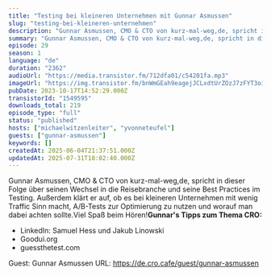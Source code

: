 ```yaml
---
title: "Testing bei kleineren Unternehmen mit Gunnar Asmussen"
slug: "testing-bei-kleineren-unternehmen"
description: "Gunnar Asmussen, CMO & CTO von kurz-mal-weg,de, spricht in dieser Folge über seinen Wechsel in die Reisebranche und seine Best Practices im Testing. Außerdem klärt er auf, ob es bei kleineren Unternehmen mit wenig Traffic Sinn macht, A/B-Tests zur Optimierung zu nutzen und worauf man dabei achten sollte.Viel Spaß beim Hören!**Gunnar's Tipps zum Thema CRO:**\n\n- LinkedIn: Samuel Hess und Jakub Linowski\n- Goodui.org\n- guessthetest.com\n\n Guest: Gunnar Asmussen URL: https://de.cro.cafe/guest/gunnar-asmussen"
summary: "Gunnar Asmussen, CMO & CTO von kurz-mal-weg,de, spricht in dieser Folge über seinen Wechsel in die Reisebranche und seine Best Practices im Testing. Außerdem klärt er auf, ob es bei kleineren Unternehmen mit wenig Traffic Sinn macht, A/B-Tests zur Optimierung zu nutzen und worauf man dabei achten sollte.Viel Spaß beim Hören!Gunnar's Tipps zum Thema CRO:LinkedIn: Samuel Hess und Jakub LinowskiGoodui.orgguessthetest.com Guest: Gunnar Asmussen URL: https://de.cro.cafe/guest/gunnar-asmussen"
episode: 29
season: 1
language: "de"
duration: "2362"
audioUrl: "https://media.transistor.fm/712dfa01/c54201fa.mp3"
imageUrl: "https://img.transistor.fm/bnWmGEah9eagejJCLxdtUrZOzJ7zFYT3oiH0yfPwrno/rs:fill:0:0:1/w:1400/h:1400/q:60/mb:500000/aHR0cHM6Ly9pbWct/dXBsb2FkLXByb2R1/Y3Rpb24udHJhbnNp/c3Rvci5mbS85Y2I2/MGViMmJhMjZmN2U2/NjgxMmQzZDIyODQz/M2MxZS5wbmc.webp"
pubDate: 2023-10-17T14:52:29.000Z
transistorId: "1549595"
downloads_total: 219
episode_type: "full"
status: "published"
hosts: ["michaelwitzenleiter", "yvonneteufel"]
guests: ["gunnar-asmussen"]
keywords: []
createdAt: 2025-06-04T21:37:51.000Z
updatedAt: 2025-07-31T18:02:40.000Z
---
```


Gunnar Asmussen, CMO & CTO von kurz-mal-weg,de, spricht in dieser Folge über seinen Wechsel in die Reisebranche und seine Best Practices im Testing. Außerdem klärt er auf, ob es bei kleineren Unternehmen mit wenig Traffic Sinn macht, A/B-Tests zur Optimierung zu nutzen und worauf man dabei achten sollte.Viel Spaß beim Hören!**Gunnar's Tipps zum Thema CRO:**

- LinkedIn: Samuel Hess und Jakub Linowski
- Goodui.org
- guessthetest.com

 Guest: Gunnar Asmussen URL: https://de.cro.cafe/guest/gunnar-asmussen
